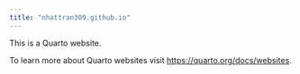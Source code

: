 ```yaml
---
title: "nhattran309.github.io"
---
```


This is a Quarto website.

To learn more about Quarto websites visit <https://quarto.org/docs/websites>.
